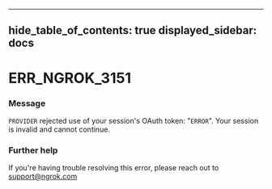 

---
hide_table_of_contents: true
displayed_sidebar: docs
---


# ERR_NGROK_3151

### Message
`PROVIDER` rejected use of your session's OAuth token: "`ERROR`". Your session is invalid and cannot continue.

<ErrorDetails />



### Further help
If you're having trouble resolving this error, please reach out to [support@ngrok.com](mailto:support@ngrok.com?subject=Help%20with%20ERR_NGROK_3151)

